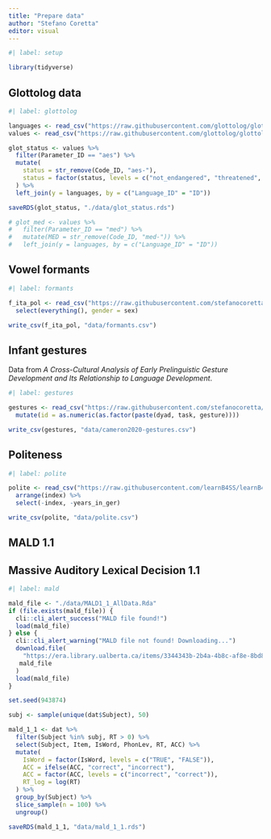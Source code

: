 ```yaml
---
title: "Prepare data"
author: "Stefano Coretta"
editor: visual
---
```


```r
#| label: setup

library(tidyverse)
```

## Glottolog data

```r
#| label: glottolog

languages <- read_csv("https://raw.githubusercontent.com/glottolog/glottolog-cldf/c8eefe82b4c87f3c566a8e5181bacf714661e18e/cldf/languages.csv")
values <- read_csv("https://raw.githubusercontent.com/glottolog/glottolog-cldf/c8eefe82b4c87f3c566a8e5181bacf714661e18e/cldf/values.csv")

glot_status <- values %>%
  filter(Parameter_ID == "aes") %>%
  mutate(
    status = str_remove(Code_ID, "aes-"),
    status = factor(status, levels = c("not_endangered", "threatened", "shifting", "moribund", "nearly_extinct", "extinct"))
  ) %>%
  left_join(y = languages, by = c("Language_ID" = "ID"))

saveRDS(glot_status, "./data/glot_status.rds")

# glot_med <- values %>%
#   filter(Parameter_ID == "med") %>%
#   mutate(MED = str_remove(Code_ID, "med-")) %>%
#   left_join(y = languages, by = c("Language_ID" = "ID"))
```

## Vowel formants

```r
#| label: formants

f_ita_pol <- read_csv("https://raw.githubusercontent.com/stefanocoretta/coretta2018itapol/master/data-raw/aggregated/formants-series.csv") %>%
  select(everything(), gender = sex)

write_csv(f_ita_pol, "data/formants.csv")

```

## Infant gestures

Data from *A Cross-Cultural Analysis of Early Prelinguistic Gesture Development and Its Relationship to Language Development*.

```r
#| label: gestures

gestures <- read_csv("https://raw.githubusercontent.com/stefanocoretta/infant-gestures/master/data/gestures.csv") %>%
  mutate(id = as.numeric(as.factor(paste(dyad, task, gesture))))

write_csv(gestures, "data/cameron2020-gestures.csv")
```

## Politeness

```r
#| label: polite

polite <- read_csv("https://raw.githubusercontent.com/learnB4SS/learnB4SS/main/data-raw/polite.csv") %>%
  arrange(index) %>%
  select(-index, -years_in_ger)

write_csv(polite, "data/polite.csv")
```

## MALD 1.1

## Massive Auditory Lexical Decision 1.1

```r
#| label: mald

mald_file <- "./data/MALD1_1_AllData.Rda"
if (file.exists(mald_file)) {
  cli::cli_alert_success("MALD file found!")
  load(mald_file)
} else {
  cli::cli_alert_warning("MALD file not found! Downloading...")
  download.file(
    "https://era.library.ualberta.ca/items/3344343b-2b4a-4b8c-af8e-8bd829c76472/view/eada02c5-6259-4225-8204-13ce86e1cd2d/MALD1_1_AllData.Rda",
   mald_file 
  )
  load(mald_file)
}

set.seed(943874)

subj <- sample(unique(dat$Subject), 50)

mald_1_1 <- dat %>%
  filter(Subject %in% subj, RT > 0) %>%
  select(Subject, Item, IsWord, PhonLev, RT, ACC) %>%
  mutate(
    IsWord = factor(IsWord, levels = c("TRUE", "FALSE")),
    ACC = ifelse(ACC, "correct", "incorrect"),
    ACC = factor(ACC, levels = c("incorrect", "correct")),
    RT_log = log(RT)
  ) %>%
  group_by(Subject) %>%
  slice_sample(n = 100) %>%
  ungroup()

saveRDS(mald_1_1, "data/mald_1_1.rds")
```
